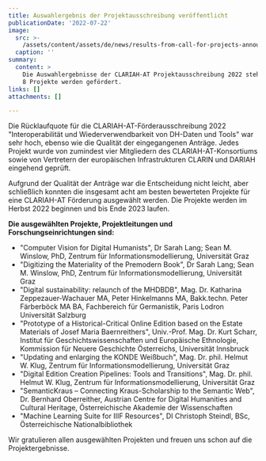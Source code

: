 ```yaml
---
title: Auswahlergebnis der Projektausschreibung veröffentlicht
publicationDate: '2022-07-22'
image:
  src: >-
    /assets/content/assets/de/news/results-from-call-for-projects-announced/image.png
  caption: ''
summary:
  content: >
    Die Auswahlergebnisse der CLARIAH-AT Projektausschreibung 2022 stehen fest.
    8 Projekte werden gefördert.
links: []
attachments: []

---
```


Die Rücklaufquote für die CLARIAH-AT-Förderausschreibung 2022 "Interoperabilität und
Wiederverwendbarkeit von DH-Daten und Tools" war sehr hoch, ebenso wie die Qualität der
eingegangenen Anträge. Jedes Projekt wurde von zumindest vier Mitgliedern des CLARIAH-AT-Konsortiums
sowie von Vertretern der europäischen Infrastrukturen CLARIN und DARIAH eingehend geprüft.

Aufgrund der Qualität der Anträge war die Entscheidung nicht leicht, aber schließlich konnten die
insgesamt acht am besten bewerteten Projekte für eine CLARIAH-AT Förderung ausgewählt werden. Die
Projekte werden im Herbst 2022 beginnen und bis Ende 2023 laufen.

**Die ausgewählten Projekte, Projektleitungen und Forschungseinrichtungen sind:**

* "Computer Vision for Digital Humanists", Dr Sarah Lang; Sean M. Winslow, PhD, Zentrum für
  Informationsmodellierung, Universität Graz
* "Digitizing the Materiality of the Premodern Book", Dr Sarah Lang; Sean M. Winslow, PhD, Zentrum
  für Informationsmodellierung, Universität Graz
* "Digital sustainability: relaunch of the MHDBDB", Mag. Dr. Katharina Zeppezauer-Wachauer MA, Peter
  Hinkelmanns MA, Bakk.techn. Peter Färberböck MA BA, Fachbereich für Germanistik, Paris Lodron
  Universität Salzburg
* "Prototype of a Historical-Critical Online Edition based on the Estate Materials of Josef Maria
  Baernreithers", Univ.-Prof. Mag. Dr. Kurt Scharr, Institut für Geschichtswissenschaften und
  Europäische Ethnologie, Kommission für Neuere Geschichte Österreichs, Universität Innsbruck
* "Updating and enlarging the KONDE Weißbuch", Mag. Dr. phil. Helmut W. Klug, Zentrum für
  Informationsmodellierung, Universität Graz
* "Digital Edition Creation Pipelines: Tools and Transitions", Mag. Dr. phil. Helmut W. Klug,
  Zentrum für Informationsmodellierung, Universität Graz
* "SemanticKraus – Connecting Kraus-Scholarship to the Semantic Web", Dr. Bernhard Oberreither,
  Austrian Centre for Digital Humanities and Cultural Heritage, Österreichische Akademie der
  Wissenschaften
* "Machine Learning Suite for IIIF Resources", DI Christoph Steindl, BSc, Österreichische
  Nationalbibliothek

Wir gratulieren allen ausgewählten Projekten und freuen uns schon auf die Projektergebnisse.
